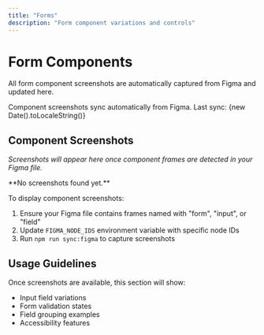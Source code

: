 ```yaml
---
title: "Forms"
description: "Form component variations and controls"
---
```


# Form Components

All form component screenshots are automatically captured from Figma and updated here.

<Note>
  Component screenshots sync automatically from Figma. Last sync: {new Date().toLocaleString()}
</Note>

## Component Screenshots

*Screenshots will appear here once component frames are detected in your Figma file.*

<Warning>
  **No screenshots found yet.**
  
  To display component screenshots:
  1. Ensure your Figma file contains frames named with "form", "input", or "field"
  2. Update `FIGMA_NODE_IDS` environment variable with specific node IDs
  3. Run `npm run sync:figma` to capture screenshots
</Warning>

## Usage Guidelines

Once screenshots are available, this section will show:
- Input field variations
- Form validation states
- Field grouping examples
- Accessibility features